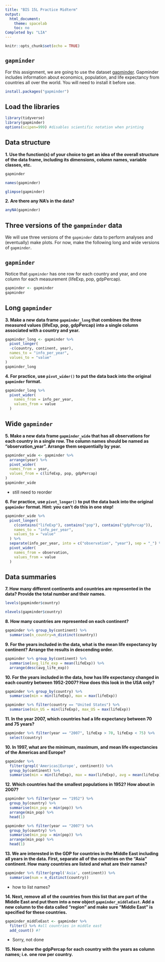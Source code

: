 ```yaml
---
title: "BIS 15L Practice Midterm"
output:
  html_document:
    theme: spacelab
    toc: no
Completed by: "LIA"
---
```


```r
knitr::opts_chunk$set(echo = TRUE)
```

## `gapminder`
For this assignment, we are going to use the dataset [gapminder](https://cran.r-project.org/web/packages/gapminder/index.html). Gapminder includes information about economics, population, and life expectancy from countries all over the world. You will need to install it before use.
```r
install.packages("gapminder")
```

## Load the libraries
```r
library(tidyverse)
library(gapminder)
options(scipen=999) #disables scientific notation when printing
```

## Data structure
**1. Use the function(s) of your choice to get an idea of the overall structure of the data frame, including its dimensions, column names, variable classes, etc.**
```r
gapminder
```

```r
names(gapminder)
```

```r
glimpse(gapminder)
```


**2. Are there any NA's in the data?**
```r
anyNA(gapminder)
```


## Three versions of the `gampminder` data  
We will use three versions of the `gapminder` data to perform analyses and (eventually) make plots. For now, make the following long and wide versions of `gapminder`.

## `gapminder`
Notice that `gapminder` has one row for each country and year, and one column for each measurement (lifeExp, pop, gdpPercap).
```r
gapminder <- gapminder
gapminder
```

## Long `gapminder`
**3. Make a new data frame `gapminder_long` that combines the three measured values (lifeExp, pop, gdpPercap) into a single column associated with a country and year.**
```r
gapminder_long <- gapminder %>%
  pivot_longer(
  -c(country, continent, year),
  names_to = "info_per_year",
  values_to = "value"
)
gapminder_long
```


**4. For practice, use `pivot_wider()` to put the data back into the original `gapminder` format.**
```r
gapminder_long %>%
  pivot_wider(
    names_from = info_per_year,
    values_from = value
  )
```



## Wide `gapminder`
**5. Make a new data frame `gapminder_wide` that has all observations for each country in a single row. The column names should be named as "observation_year". Arrange them sequentially by year.**
```r
gapminder_wide <- gapminder %>%
  arrange(year) %>%
  pivot_wider(
  names_from = year,
  values_from = c(lifeExp, pop, gdpPercap)
)
gapminder_wide
```
+ still need to reorder


**6. For practice, use `pivot_longer()` to put the data back into the original `gapminder` format. Hint: you can't do this in one step!**
```r
gapminder_wide %>%
  pivot_longer(
    c(contains("lifeExp"), contains("pop"), contains("gdpPercap")),
    names_to = "info_per_year",
    values_to = "value"
  ) %>%
  separate(info_per_year, into = c("observation", "year"), sep = "_") %>%
  pivot_wider(
    names_from = observation,
    values_from = value
  )
```


## Data summaries
**7. How many different continents and countries are represented in the data? Provide the total number and their names.**
```r
levels(gapminder$country)
```

```r
nlevels(gapminder$country)
```


**8. How many countries are represented on each continent?**
```r
gapminder %>% group_by(continent) %>%
  summarise(n_country=n_distinct(country))
```


**9. For the years included in the data, what is the mean life expectancy by continent? Arrange the results in descending order.**
```r
gapminder %>% group_by(continent) %>%
  summarise(avg_life_exp = mean(lifeExp)) %>%
  arrange(desc(avg_life_exp))
```


**10. For the years included in the data, how has life expectancy changed in each country between 1952-2007? How does this look in the USA only?**
```r
gapminder %>% group_by(country) %>% 
  summarise(min = min(lifeExp), max = max(lifeExp))
```

```r
gapminder %>% filter(country == "United States") %>%
  summarise(min_US = min(lifeExp), max_US = max(lifeExp))
```


**11. In the year 2007, which countries had a life expectancy between 70 and 75 years?**
```r
gapminder %>% filter(year == "2007", lifeExp > 70, lifeExp < 75) %>%
  select(country)
```


**10. In 1997, what are the minimum, maximum, and mean life expectancies of the Americas and Europe?**
```r
gapminder %>%
  filter(grepl('Americas|Europe', continent)) %>%
  group_by(continent) %>%
  summarise(min = min(lifeExp), max = max(lifeExp), avg = mean(lifeExp))
```


**12. Which countries had the smallest populations in 1952? How about in 2007?**  
```r
gapminder %>% filter(year == "1952") %>%
  group_by(country) %>%
  summarise(min_pop = min(pop)) %>%
  arrange(min_pop) %>%
  head(1)
```

```r
gapminder %>% filter(year == "2007") %>%
  group_by(country) %>%
  summarise(min_pop = min(pop)) %>%
  arrange(min_pop) %>%
  head(1)
```


**13. We are interested in the GDP for countries in the Middle East including all years in the data. First, separate all of the countries on the "Asia" continent. How many countries are listed and what are their names?**
```r
gapminder %>% filter(grepl('Asia', continent)) %>%
  summarise(num = n_distinct(country))
```
+ how to list names?

**14. Next, remove all of the countries from this list that are part of the Middle East and put them into a new object `gapminder_middleEast`. Add a new column to the data called "region" and make sure "Middle East" is specified for these countries.**
```r
gapminder_middleEast <- gapminder %>%
  filter() %>% #all countries in middle east
  add_count() #?
```
+ Sorry, not done

**15. Now show the gdpPercap for each country with the years as column names; i.e. one row per country.**